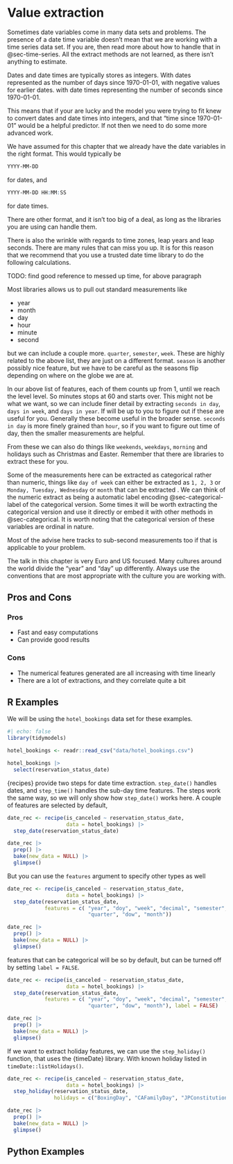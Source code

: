 # Value extraction {#sec-datetime-extraction}

Sometimes date variables come in many data sets and problems. The presence of a date time variable doesn't mean that we are working with a time series data set. If you are, then read more about how to handle that in @sec-time-series. All the extract methods are not learned, as there isn't anything to estimate.

Dates and date times are typically stores as integers. With dates represented as the number of days since 1970-01-01, with negative values for earlier dates. with date times representing the number of seconds since 1970-01-01. 

This means that if your are lucky and the model you were trying to fit knew to convert dates and date times into integers, and that "time since 1970-01-01" would be a helpful predictor. If not then we need to do some more advanced work.

We have assumed for this chapter that we already have the date variables in the right format. This would typically be 

```r
YYYY‐MM‐DD
```

for dates, and

```r
YYYY‐MM‐DD HH:MM:SS
```

for date times.

::: callout-note
There are other format, and it isn't too big of a deal, as long as the libraries you are using can handle them.
:::

There is also the wrinkle with regards to time zones, leap years and leap seconds. There are many rules that can miss you up. It is for this reason that we recommend that you use a trusted date time library to do the following calculations.

TODO: find good reference to messed up time, for above paragraph

Most libraries allows us to pull out standard measurements like

- year
- month
- day
- hour
- minute
- second

but we can include a couple more. `quarter`, `semester`, `week`. These are highly related to the above list, they are just on a different format. `season` is another possibly nice feature, but we have to be careful as the seasons flip depending on where on the globe we are at.

In our above list of features, each of them counts up from 1, until we reach the level level. So minutes stops at 60 and starts over. This might not be what we want, so we can include finer detail by extracting `seconds in day`, `days in week`, and `days in year`. If will be up to you to figure out if these are useful for you. Generally these become useful in the broader sense. `seconds in day` is more finely grained than `hour`, so if you want to figure out time of day, then the smaller measurements are helpful.

From these we can also do things like `weekends`, `weekdays`, `morning` and holidays such as Christmas and Easter. Remember that there are libraries to extract these for you.

Some of the measurements here can be extracted as categorical rather than numeric, things like `day of week` can either be extracted as `1, 2, 3` or `Monday, Tuesday, Wednesday` or `month` that can be extracted . We can think of the numeric extract as being a automatic label encoding @sec-categorical-label of the categorical version. Some times it will be worth extracting the categorical version and use it directly or embed it with other methods in @sec-categorical. It is worth noting that the categorical version of these variables are ordinal in nature.

::: callout-note
Most of the advise here tracks to sub-second measurements too if that is applicable to your problem.
:::

The talk in this chapter is very Euro and US focused. Many cultures around the world divide the "year" and "day" up differently. Always use the conventions that are most appropriate with the culture you are working with.

## Pros and Cons

### Pros

- Fast and easy computations
- Can provide good results

### Cons

- The numerical features generated are all increasing with time linearly
- There are a lot of extractions, and they correlate quite a bit

## R Examples

We will be using the `hotel_bookings` data set for these examples.

```r
#| echo: false 
library(tidymodels)

hotel_bookings <- readr::read_csv("data/hotel_bookings.csv")
```


```r
hotel_bookings |>
  select(reservation_status_date)
```

{recipes} provide two steps for date time extraction. `step_date()` handles dates, and `step_time()` handles the sub-day time features. The steps work the same way, so we will only show how `step_date()` works here. A couple of features are selected by default, 

```r
date_rec <- recipe(is_canceled ~ reservation_status_date, 
                   data = hotel_bookings) |>
  step_date(reservation_status_date)

date_rec |>
  prep() |>
  bake(new_data = NULL) |>
  glimpse()
```

But you can use the `features` argument to specify other types as well

```r
date_rec <- recipe(is_canceled ~ reservation_status_date, 
                   data = hotel_bookings) |>
  step_date(reservation_status_date, 
            features = c( "year", "doy", "week", "decimal", "semester", 
                          "quarter", "dow", "month"))

date_rec |>
  prep() |>
  bake(new_data = NULL) |>
  glimpse()
```

features that can be categorical will be so by default, but can be turned off by setting `label = FALSE`.

```r
date_rec <- recipe(is_canceled ~ reservation_status_date, 
                   data = hotel_bookings) |>
  step_date(reservation_status_date, 
            features = c( "year", "doy", "week", "decimal", "semester", 
                          "quarter", "dow", "month"), label = FALSE)

date_rec |>
  prep() |>
  bake(new_data = NULL) |>
  glimpse()
```

If we want to extract holiday features, we can use the `step_holiday()` function, that uses the {timeDate} library. With known holiday listed in `timeDate::listHolidays()`.

```r
date_rec <- recipe(is_canceled ~ reservation_status_date, 
                   data = hotel_bookings) |>
  step_holiday(reservation_status_date, 
               holidays = c("BoxingDay", "CAFamilyDay", "JPConstitutionDay"))

date_rec |>
  prep() |>
  bake(new_data = NULL) |>
  glimpse()
```

## Python Examples

